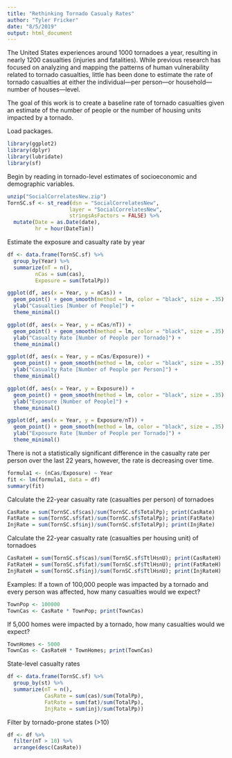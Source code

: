 ```yaml
---
title: "Rethinking Tornado Casualy Rates"
author: "Tyler Fricker"
date: "8/5/2019"
output: html_document
---
```


The United States experiences around 1000 tornadoes a year, resulting in nearly 1200 casualties (injuries and fatalities). While previous research has focused on analyzing and mapping the patterns of human vulnerability related to tornado casualties, little has been done to estimate the rate of tornado casualties at either the individual---per person---or household---number of houses---level.

The goal of this work is to create a baseline rate of tornado casualties given an estimate of the number of people or the number of housing units impacted by a tornado. 

Load packages.
```r
library(ggplot2)
library(dplyr)
library(lubridate)
library(sf)
```

Begin by reading in tornado-level estimates of socioeconomic and demographic variables.
```r
unzip("SocialCorrelatesNew.zip")
TornSC.sf <- st_read(dsn = "SocialCorrelatesNew", 
                    layer = "SocialCorrelatesNew", 
                    stringsAsFactors = FALSE) %>%
  mutate(Date = as.Date(date),
         hr = hour(DateTim))
```

Estimate the exposure and casualty rate by year
```r
df <- data.frame(TornSC.sf) %>%
  group_by(Year) %>%
  summarize(nT = n(), 
         nCas = sum(cas),
         Exposure = sum(TotalPp))

ggplot(df, aes(x = Year, y = nCas)) +
  geom_point() + geom_smooth(method = lm, color = "black", size = .35) +
  ylab("Casualties [Number of People]") +
  theme_minimal()

ggplot(df, aes(x = Year, y = nCas/nT)) +
  geom_point() + geom_smooth(method = lm, color = "black", size = .35) +
  ylab("Casualty Rate [Number of People per Tornado]") +
  theme_minimal()

ggplot(df, aes(x = Year, y = nCas/Exposure)) +
  geom_point() + geom_smooth(method = lm, color = "black", size = .35) +
  ylab("Casualty Rate [Number of People per Person]") +
  theme_minimal()

ggplot(df, aes(x = Year, y = Exposure)) +
  geom_point() + geom_smooth(method = lm, color = "black", size = .35) +
  ylab("Exposure [Number of People]") +
  theme_minimal()

ggplot(df, aes(x = Year, y = Exposure/nT)) +
  geom_point() + geom_smooth(method = lm, color = "black", size = .35) +
  ylab("Exposure Rate [Number of People per Tornado]") +
  theme_minimal()
```

There is not a statistically significant difference in the casualty rate per person over the last 22 years, however, the rate is decreasing over time.
```r
formula1 <- (nCas/Exposure) ~ Year
fit <- lm(formula1, data = df)
summary(fit)
```

Calculate the 22-year casualty rate (casualties per person) of tornadoes
```r
CasRate = sum(TornSC.sf$cas)/sum(TornSC.sf$TotalPp); print(CasRate)
FatRate = sum(TornSC.sf$fat)/sum(TornSC.sf$TotalPp); print(FatRate)
InjRate = sum(TornSC.sf$inj)/sum(TornSC.sf$TotalPp); print(InjRate)
```

Calculate the 22-year casualty rate (casualties per housing unit) of tornadoes
```r
CasRateH = sum(TornSC.sf$cas)/sum(TornSC.sf$TtlHsnU); print(CasRateH)
FatRateH = sum(TornSC.sf$fat)/sum(TornSC.sf$TtlHsnU); print(FatRateH)
InjRateH = sum(TornSC.sf$inj)/sum(TornSC.sf$TtlHsnU); print(InjRateH)
```

Examples:
If a town of 100,000 people was impacted by a tornado and every person was affected, how many casualties would we expect?
```r
TownPop <- 100000
TownCas <- CasRate * TownPop; print(TownCas)
```

If 5,000 homes were impacted by a tornado, how many casualties would we expect?
```r
TownHomes <- 5000
TownCas <- CasRateH * TownHomes; print(TownCas)
```

State-level casualty rates
```r
df <- data.frame(TornSC.sf) %>%
  group_by(st) %>%
  summarize(nT = n(),
            CasRate = sum(cas)/sum(TotalPp),
            FatRate = sum(fat)/sum(TotalPp),
            InjRate = sum(inj)/sum(TotalPp))
```

Filter by tornado-prone states (>10)
```r
df <- df %>%
  filter(nT > 10) %>%
  arrange(desc(CasRate))
```


